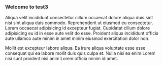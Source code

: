 ### Welcome to test3

Aliqua velit incididunt consectetur cillum occaecat dolore aliqua duis sint nisi sint aliqua duis commodo. Reprehenderit ut eiusmod eu consectetur. Lorem occaecat adipisicing id excepteur fugiat. Cupidatat cillum dolore adipisicing eu id in esse aute velit do esse. Proident aliqua incididunt officia aute ullamco aute minim in amet minim eiusmod exercitation dolor non.

Mollit est excepteur labore aliqua. Ea irure aliqua voluptate esse esse consequat qui ea labore mollit duis quis culpa et. Nulla nisi ea enim Lorem nisi sunt proident nisi anim Lorem officia minim id amet.
